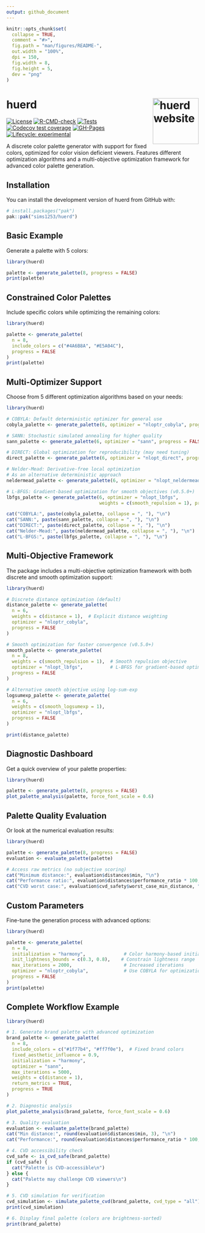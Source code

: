 ```yaml
---
output: github_document
---
```


<!-- README.md is generated from README.Rmd. Please edit that file -->

```r
knitr::opts_chunk$set(
  collapse = TRUE,
  comment = "#>",
  fig.path = "man/figures/README-",
  out.width = "100%",
  dpi = 150,
  fig.width = 8,
  fig.height = 5,
  dev = "png"
)
```

# huerd <a href="https://sims1253.github.io/huerd/"><img src="man/figures/logo.png" align="right" height="120" alt="huerd website" /></a>

<!-- badges: start -->
[![License](https://img.shields.io/badge/License-MIT-blue.svg)](LICENSE)
[![R-CMD-check](https://github.com/sims1253/huerd/actions/workflows/R-CMD-check.yaml/badge.svg)](https://github.com/sims1253/huerd/actions/workflows/R-CMD-check.yaml)
[![Tests](https://github.com/sims1253/huerd/actions/workflows/test-coverage.yaml/badge.svg)](https://github.com/sims1253/huerd/actions/workflows/test-coverage.yaml)
[![Codecov test coverage](https://codecov.io/gh/sims1253/huerd/graph/badge.svg)](https://app.codecov.io/gh/sims1253/huerd)
[![GH-Pages](https://github.com/sims1253/huerd/actions/workflows/pkgdown.yaml/badge.svg)](https://github.com/sims1253/huerd/actions/workflows/pkgdown.yaml)
[![Lifecycle: experimental](https://img.shields.io/badge/lifecycle-experimental-orange.svg)](https://lifecycle.r-lib.org/articles/stages.html#experimental)
<!-- badges: end -->

A discrete color palette generator with support for fixed colors, optimized for color vision deficient viewers. Features different optimization algorithms and a multi-objective optimization framework for advanced color palette generation.

## Installation

You can install the development version of huerd from GitHub with:

``` r
# install.packages("pak")
pak::pak("sims1253/huerd")
```
## Basic Example

Generate a palette with 5 colors:

```r
library(huerd)

palette <- generate_palette(8, progress = FALSE)
print(palette)
```

## Constrained Color Palettes

Include specific colors while optimizing the remaining colors:

```r
library(huerd)

palette <- generate_palette(
  n = 8,
  include_colors = c("#4A6B8A", "#E5A04C"),
  progress = FALSE
)
print(palette)

```

## Multi-Optimizer Support

Choose from 5 different optimization algorithms based on your needs:

```r
library(huerd)

# COBYLA: Default deterministic optimizer for general use
cobyla_palette <- generate_palette(6, optimizer = "nloptr_cobyla", progress = FALSE)

# SANN: Stochastic simulated annealing for higher quality
sann_palette <- generate_palette(6, optimizer = "sann", progress = FALSE)

# DIRECT: Global optimization for reproducibility (may need tuning)
direct_palette <- generate_palette(6, optimizer = "nlopt_direct", progress = FALSE)

# Nelder-Mead: Derivative-free local optimization
# As an alternative deterministic approach
neldermead_palette <- generate_palette(6, optimizer = "nlopt_neldermead", progress = FALSE)

# L-BFGS: Gradient-based optimization for smooth objectives (v0.5.0+)
lbfgs_palette <- generate_palette(6, optimizer = "nlopt_lbfgs", 
                                  weights = c(smooth_repulsion = 1), progress = FALSE)

cat("COBYLA:", paste(cobyla_palette, collapse = ", "), "\n")
cat("SANN:", paste(sann_palette, collapse = ", "), "\n")
cat("DIRECT:", paste(direct_palette, collapse = ", "), "\n")
cat("Nelder-Mead:", paste(neldermead_palette, collapse = ", "), "\n")
cat("L-BFGS:", paste(lbfgs_palette, collapse = ", "), "\n")
```

## Multi-Objective Framework

The package includes a multi-objective optimization framework with both discrete and smooth optimization support:

```r
library(huerd)

# Discrete distance optimization (default)
distance_palette <- generate_palette(
  n = 6,
  weights = c(distance = 1),  # Explicit distance weighting
  optimizer = "nloptr_cobyla",
  progress = FALSE
)

# Smooth optimization for faster convergence (v0.5.0+)
smooth_palette <- generate_palette(
  n = 8,
  weights = c(smooth_repulsion = 1),  # Smooth repulsion objective
  optimizer = "nlopt_lbfgs",          # L-BFGS for gradient-based optimization
  progress = FALSE
)

# Alternative smooth objective using log-sum-exp
logsumexp_palette <- generate_palette(
  n = 6,
  weights = c(smooth_logsumexp = 1),
  optimizer = "nlopt_lbfgs",
  progress = FALSE
)

print(distance_palette)
```

## Diagnostic Dashboard

Get a quick overview of your palette properties:

```r
library(huerd)

palette <- generate_palette(8, progress = FALSE)
plot_palette_analysis(palette, force_font_scale = 0.6)
```

## Palette Quality Evaluation

Or look at the numerical evaluation results:

```r
library(huerd)

palette <- generate_palette(8, progress = FALSE)
evaluation <- evaluate_palette(palette)

# Access raw metrics (no subjective scoring)
cat("Minimum distance:", evaluation$distances$min, "\n")
cat("Performance ratio:", evaluation$distances$performance_ratio * 100, "%\n")
cat("CVD worst case:", evaluation$cvd_safety$worst_case_min_distance, "\n")
```

## Custom Parameters

Fine-tune the generation process with advanced options:

```r
library(huerd)

palette <- generate_palette(
  n = 8,
  initialization = "harmony",              # Color harmony-based initialization
  init_lightness_bounds = c(0.3, 0.8),    # Constrain lightness range
  max_iterations = 2000,                   # Increased iterations
  optimizer = "nloptr_cobyla",             # Use COBYLA for optimization
  progress = FALSE
)
print(palette)
```

## Complete Workflow Example

```r
library(huerd)

# 1. Generate brand palette with advanced optimization
brand_palette <- generate_palette(
  n = 8,
  include_colors = c("#1f77b4", "#ff7f0e"),  # Fixed brand colors
  fixed_aesthetic_influence = 0.9,
  initialization = "harmony",
  optimizer = "sann",
  max_iterations = 5000,
  weights = c(distance = 1),
  return_metrics = TRUE,
  progress = TRUE
)

# 2. Diagnostic analysis
plot_palette_analysis(brand_palette, force_font_scale = 0.6)

# 3. Quality evaluation
evaluation <- evaluate_palette(brand_palette)
cat("Min distance:", round(evaluation$distances$min, 3), "\n")
cat("Performance:", round(evaluation$distances$performance_ratio * 100, 1), "%\n")

# 4. CVD accessibility check
cvd_safe <- is_cvd_safe(brand_palette)
if (cvd_safe) {
  cat("Palette is CVD-accessible\n")
} else {
  cat("Palette may challenge CVD viewers\n")
}

# 5. CVD simulation for verification
cvd_simulation <- simulate_palette_cvd(brand_palette, cvd_type = "all")
print(cvd_simulation)

# 6. Display final palette (colors are brightness-sorted)
print(brand_palette)
```
